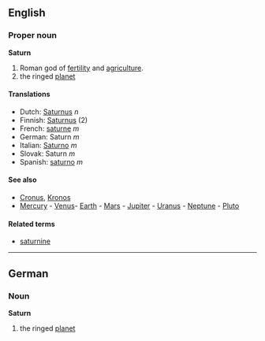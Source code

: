 ==English==
===Proper noun===
'''Saturn'''

# Roman god of [[fertility]] and [[agriculture]].
# the ringed [[planet]]

====Translations====
*Dutch: [[Saturnus]] ''n''
*Finnish: [[Saturnus]] (2)
*French: [[saturne]] ''m''
*German: Saturn ''m''
*Italian: [[Saturno]] ''m''
*Slovak: Saturn ''m''
*Spanish: [[saturno]] ''m''

====See also====
*[[Cronus]], [[Kronos]]
*[[Mercury]] - [[Venus]]- [[Earth]] - [[Mars]] - [[Jupiter]] - [[Uranus]] - [[Neptune]] - [[Pluto]]

====Related terms====
*[[saturnine]]

----

==German==
===Noun===
'''Saturn'''

# the ringed [[planet]]